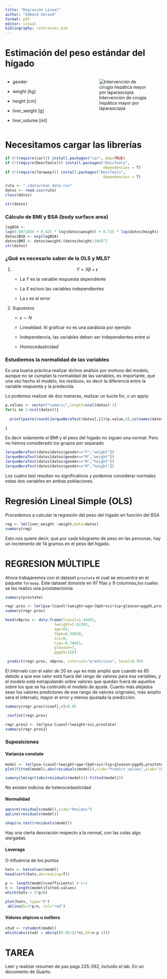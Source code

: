 ```yaml
---
title: "Regresión Lineal"
author: "Edmond Géraud"
format: pdf
editor: visual
bibliography: references.bib
---
```


# Estimación del peso estándar del hígado

::: columns
::: {.column width="50%"}
-   gender

-   weight \[kg\]

-   height \[cm\]

-   liver_weight \[g\]

-   liver_volume \[ml\]
:::

::: {.column width="50%"}
![Intervención de cirugía hepática mayor por laparascopia](Screenshot%20from%202023-04-16%2020-01-51.png){fig-align="center"}
:::
:::

# Necesitamos cargar las librerías

```r
if (!(require(car))) install.packages("car", dep=TRUE)
if (!(require(DescTools))) install.packages("DescTools",
                                            dependencies = T)
if (!(require(faraway))) install.packages("DescTools",
                                            dependencies = T)
```

```r
ruta <- "./data/chan_data.csv"
datos <- read.csv(ruta)
class(datos)

```

```r
str(datos)
```

### Cálculo de BMI y BSA (body surface area)

```r
logBSA <-
log(0.007184) + 0.425 * log(datos$weight) + 0.725 * log(datos$height)
datos$BSA <- exp(logBSA)
datos$BMI <- datos$weight/(datos$height/100)^2
str(datos)
```

### ¿Qué es necesario saber de la OLS y MLS?

1.  $$
    Y=X\beta+\epsilon
    $$

    -   La $Y$ es la variable respuesta dependiente

    -   La $X$ es/son las variables independientes

    -   La $\epsilon$ es el error

2.  Supuestos

    -   $\epsilon \sim N$

    -   Linealidad: Al graficar no es una parábola por ejemplo

    -   Independencia, las variables deben ser independientes entre sí

    -   Homocedasticidad´

### Estudiemos la normalidad de las variables

Es una buena práctica realizar dichos análisis por motivos del modelo, aunque no se cumplan la normalidad de las variables, es importante, que una vez hecho el modelo, los residuos, es decir la diferencia entre la variable respuesta y la predecida.

Lo podemos realizar de dos maneras, realizar un bucle for, o un apply

```r
p.values <- vector("numeric",length=ncol(datos)-1)
for(i in 2:ncol(datos)){
  
  print(paste(round(JarqueBeraTest(datos[,i])$p.value,4),colnames(datos)[i]))
  
}

```

Es decir solamente el BMI y el peso del higado no siguen una normal. Pero no hemos considerado los grupos por separado

```r
JarqueBeraTest(datos[datos$gender=="F","weight"])
JarqueBeraTest(datos[datos$gender=="M","weight"])
JarqueBeraTest(datos[datos$gender=="M","height"])
JarqueBeraTest(datos[datos$gender=="M","height"])
```

Los cuatro test resultan no significativos y podemos considerar normales estas dos variables en ambas poblaciones.

# Regresión Lineal Simple (OLS)

Procedemos a calcular la regresión del peso del hígado en función del BSA

```r
reg <- lm(liver_weight ~weight,data=datos)
summary(reg)
```

Esto nos quiere decir, que por cada kilogramo de peso en las personas, hay un incremento de 14 gramos en el peso del hígado.

# REGRESION MÚLTIPLE

Ahora trabajaremos con el dataset `prostate` el cual se encuentra en el paquete `faraway`. Este dataset donsiste en 97 filas y 9 columnas,los cuales se les realizo una prostatectomía

```r
summary(prostate)
```

```r
regr.pros <- lm(lpsa~lcavol+lweight+age+lbph+svi+lcp+gleason+pgg45,prostate)
summary(regr.pros)
```

```r
head(x0pros <- data.frame(lcavol=1.44692,
                      lweight=3.62301,
                      age=65,
                      lbph=0.30010,
                      svi=0,
                      lcp=-0.79851,
                      gleason=7,
                      pgg45=15))
```

```r
 predict(regr.pros, x0pros, interval="prediction", level=0.95) 
```

El intervalo con el valor de 20 en `age` es más amplio que cuando es 65 debido a que ese valor está fuera del rango de valores para esa variables, y el modelo está extrapolando sobre valores que quedan fuera de aquellos sobre los que se ha contruido el modelo de ajuste. Cuanto más alejados sean los valores predictores de ese rango de valores originales, más amplio será el intervalo, mayor el error y menos ajustada la predicción.

```r
summary(regr.pros)$coef[,4]<0.05
```

```r
 confint(regr.pros)
```

```r
regr.pros2 <- lm(lpsa~lcavol+lweight+svi,prostate)
summary(regr.pros2)
```

### Suposiciones

#### Varianza constate

```r
model <- lm(lpsa~lcavol+lweight+age+lbph+svi+lcp+gleason+pgg45,prostate)
plot(fitted(model),abs(residuals(model)),xlab="Predict values",ylab="|Residuals|")
```

```r
sumary(lm(sqrt(abs(residuals(model)))~fitted(model)))
```

No existen indicios de heterocedasticidad

#### Normalidad

```r
qqnorm(residuals(model),ylab="Residus")
qqline(residuals(model))
```

```r
shapiro.test(residuals(model))
```

Hay una cierta desviación respecto a la normal, con las colas algo alargadas.

#### Leverage 

O influencia de los puntos

```r
hatv <- hatvalues(model)
head(sort(hatv,decreasing=T))
```

```r
p <- length(model$coefficients) # k+1
n <- length(model$fitted.values)
which(hatv > 2*p/n)
```

```r
plot(hatv, type="h")
 abline(h=2*p/n, col="red")
```

#### Valores atípicos u outliers

```r
stud <- rstudent(model)
which(abs(stud) > abs(qt(0.05/(2*n),df=n-p-1)))
```

# TAREA

Leer y realizar resumen de pas pags 225-282, incluido el lab. En un documento de Quarto.
